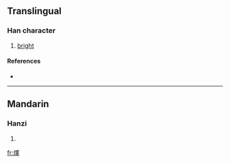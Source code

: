 ==Translingual==

===Han character===
{{Han char|rn=86|rad=火|as=13|sn=17|four=9684<sub>1</sub>|canj=火田中十 (FWLJ)}}

# [[bright]]

====References====
* {{Han ref|kx=0684.210|dkj=19459|dj=1097.020|hdz=32240.200|uh=71E1|ud=29153|bh=ED5C|bd=60764}}

----

==Mandarin==

===Hanzi===
{{cmn-hanzi|pin=[[sào]] ([[sao4]]), [[yì]] ([[yi4]])|wg=sao<sup>4</sup>, i<sup>4</sup>}}

# {{defn|Mandarin}}

[[fr:燡]]